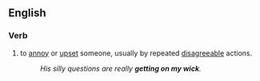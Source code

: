==English==

===Verb===
{{infl|en|verb|head=[[get]] [[on]] [[one's]] [[wick]]}}

# {{context|idiom|British}} to [[annoy]] or [[upset]] someone, usually by repeated [[disagreeable]] actions.
#:''His silly questions are really '''getting on my wick'''.''